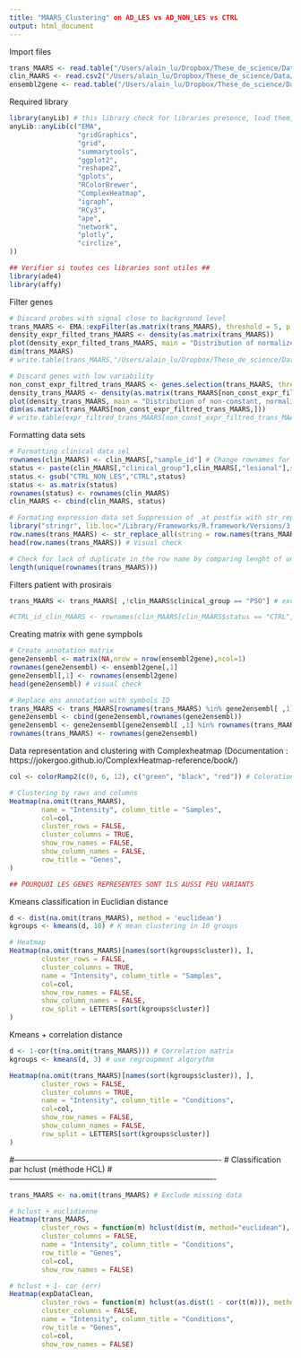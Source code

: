 ```yaml
---
title: "MAARS_Clustering" on AD_LES vs AD_NON_LES vs CTRL
output: html_document
---
```



Import files
```r
trans_MAARS <- read.table("/Users/alain_lu/Dropbox/These_de_science/Data/Unprocessed/MAARS_normTranscriptome_618samples_16042014.txt", header = T, sep = "\t") # Import transcriptomic data
clin_MAARS <- read.csv2("/Users/alain_lu/Dropbox/These_de_science/Data/Unprocessed/descriptionFile140414.csv", header = TRUE, sep = "\t") # Import whole patients clinical data
ensembl2gene <- read.table("/Users/alain_lu/Dropbox/These_de_science/Data/Unprocessed/ensembl2gene.txt", h = TRUE, sep = ",",row.names = 1) # Import annotation data Esemble gene
```

Required library

```r
library(anyLib) # this library check for libraries presence, load them, or install them if they are not already installed
anyLib::anyLib(c("EMA",
                 "gridGraphics",
                 "grid",
                 "summarytools",
                 "ggplot2",
                 "reshape2",
                 "gplots", 
                 "RColorBrewer",
                 "ComplexHeatmap",
                 "igraph",
                 "RCy3",
                 "ape",
                 "network",
                 "plotly", 
                 "circlize",
))

## Verifier si toutes ces libraries sont utiles ##
library(ade4)
library(affy)
```


Filter genes 
```r
# Discard probes with signal close to background level
trans_MAARS <- EMA::expFilter(as.matrix(trans_MAARS), threshold = 5, p = 1/ncol(trans_MAARS)) # filter totally low expressed genes threshold < 5
density_expr_filted_trans_MAARS <- density(as.matrix(trans_MAARS))
plot(density_expr_filted_trans_MAARS, main = "Distribution of normalized and filtered gene expression levels (> 5)", xlab = "log2 expression levels") + abline(v = mean(as.matrix(trans_MAARS)), col = "red") + abline(v = median(as.matrix(trans_MAARS)), col = "blue")  # Distribution of gene expression after filtering
dim(trans_MAARS)
# write.table(trans_MAARS,"/Users/alain_lu/Dropbox/These_de_science/Data/Processed/Quality_control/expr_filtred_5_trans_MAARS.txt")

# Discard genes with low variability
non_const_expr_filtred_trans_MAARS <- genes.selection(trans_MAARS, thres.diff = 1.5, probs = 1/ncol(trans_MAARS))
density_trans_MAARS <- density(as.matrix(trans_MAARS[non_const_expr_filtred_trans_MAARS, ]))
plot(density_trans_MAARS, main = "Distribution of non-constant, normalized and filtered gene expression levels (> 5)", xlab = "log2 expression levels") + abline(v = mean(trans_MAARS[non_const_expr_filtred_trans_MAARS,]), col = "red") + abline(v = median(trans_MAARS[non_const_expr_filtred_trans_MAARS,]), col = "blue")
dim(as.matrix(trans_MAARS[non_const_expr_filtred_trans_MAARS,]))
# write.table(expr_filtred_trans_MAARS[non_const_expr_filtred_trans_MAARS,],"/Users/alain_lu/Dropbox/These_de_science/Data/Processed/Quality_control/non_const_expr_filtred_5_trans_MAARS.txt")
```


Formatting data sets
```r
# Formatting clinical data sel
rownames(clin_MAARS) <- clin_MAARS[,"sample_id"] # Change rownames for sample_id
status <- paste(clin_MAARS[,"clinical_group"],clin_MAARS[,"lesional"],sep="_")
status <- gsub("CTRL_NON_LES","CTRL",status)
status <- as.matrix(status)
rownames(status) <- rownames(clin_MAARS)
clin_MAARS <- cbind(clin_MAARS, status)

# Formating expression data set Suppression of _at postfix with str_replace_all function stringr package
library("stringr", lib.loc="/Library/Frameworks/R.framework/Versions/3.5/Resources/library")
row.names(trans_MAARS) <- str_replace_all(string = row.names(trans_MAARS), pattern = "_at", replacement = "")
head(row.names(trans_MAARS)) # Visual check

# Check for lack of duplicate in the row name by comparing lenght of unique row names and full dataset row length
length(unique(rownames(trans_MAARS)))
```

Filters patient with prosirais

```r
trans_MAARS <- trans_MAARS[ ,!clin_MAARS$clinical_group == "PSO"] # exclude patients with psoriasis

#CTRL_id_clin_MAARS <- rownames(clin_MAARS[clin_MAARS$status == "CTRL", ])

```

Creating matrix with gene sympbols
```r
# Create annotation matrix
gene2ensembl <- matrix(NA,nrow = nrow(ensembl2gene),ncol=1)
rownames(gene2ensembl) <- ensembl2gene[,1]
gene2ensembl[,1] <- rownames(ensembl2gene)
head(gene2ensembl) # visual check

# Replace ens annotation with symbols ID
trans_MAARS <- trans_MAARS[rownames(trans_MAARS) %in% gene2ensembl[ ,1], ]
gene2ensembl <- cbind(gene2ensembl,rownames(gene2ensembl))
gene2ensembl <- gene2ensembl[gene2ensembl[ ,1] %in% rownames(trans_MAARS), ]
rownames(trans_MAARS) <- rownames(gene2ensembl)
```


Data representation and clustering with Complexheatmap (Documentation : https://jokergoo.github.io/ComplexHeatmap-reference/book/)
```r
col <- colorRamp2(c(0, 6, 12), c("green", "black", "red")) # Coloration function for Complexheatmap

# Clustering by raws and columns
Heatmap(na.omit(trans_MAARS),
        name = "Intensity", column_title = "Samples", 
        col=col,
        cluster_rows = FALSE,
        cluster_columns = TRUE,
        show_row_names = FALSE,
        show_column_names = FALSE, 
        row_title = "Genes", 
)

## POURQUOI LES GENES REPRESENTES SONT ILS AUSSI PEU VARIANTS

```

Kmeans classification in Euclidian distance

```r
d <- dist(na.omit(trans_MAARS), method = 'euclidean')
kgroups <- kmeans(d, 10) # K mean clustering in 10 groups

# Heatmap
Heatmap(na.omit(trans_MAARS)[names(sort(kgroups$cluster)), ],
        cluster_rows = FALSE,
        cluster_columns = TRUE,
        name = "Intensity", column_title = "Samples", 
        col=col,
        show_row_names = FALSE,
        show_column_names = FALSE,
        row_split = LETTERS[sort(kgroups$cluster)]
)
```

Kmeans + correlation distance
```r
d <- 1-cor(t(na.omit(trans_MAARS))) # Correlation matrix
kgroups <- kmeans(d, 3) # use regroupment algorythm

Heatmap(na.omit(trans_MAARS)[names(sort(kgroups$cluster)), ],
        cluster_rows = FALSE,
        cluster_columns = TRUE,
        name = "Intensity", column_title = "Conditions", 
        col=col,
        show_row_names = FALSE,
        show_column_names = FALSE,
        row_split = LETTERS[sort(kgroups$cluster)]
)


```


#-------------------------------------------------------------------------------
# Classification par hclust (méthode HCL)
#-------------------------------------------------------------------------------


```r
trans_MAARS <- na.omit(trans_MAARS) # Exclude missing data

# hclust + euclidienne
Heatmap(trans_MAARS,
        cluster_rows = function(m) hclust(dist(m, method="euclidean"), method ="average"),
        cluster_columns = FALSE,
        name = "Intensity", column_title = "Conditions", 
        row_title = "Genes",
        col=col,
        show_row_names = FALSE)

# hclust + 1- cor (err)
Heatmap(expDataClean,
        cluster_rows = function(m) hclust(as.dist(1 - cor(t(m))), method ="average"),
        cluster_columns = FALSE,
        name = "Intensity", column_title = "Conditions", 
        row_title = "Genes",
        col=col,
        show_row_names = FALSE)
```




